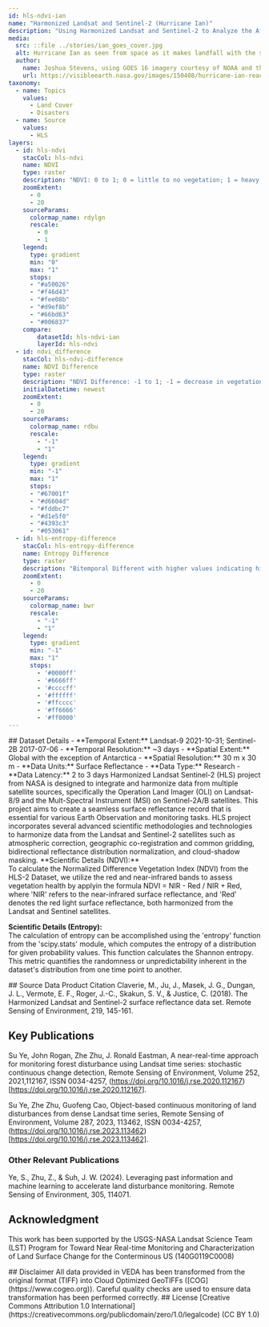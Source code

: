 ---
id: hls-ndvi-ian
name: "Harmonized Landsat and Sentinel-2 (Hurricane Ian)"
description: "Using Harmonized Landsat and Sentinel-2 to Analyze the Aftermath of Hurricane Ian in Lee and Charlotte Counties in Florida."
media:
  src: ::file ../stories/ian_goes_cover.jpg
  alt: Hurricane Ian as seen from space as it makes landfall with the state of Florida. NASA Earth Observatory image.
  author:
    name: Joshua Stevens, using GOES 16 imagery courtesy of NOAA and the National Environmental Satellite, Data, and Information Service (NESDIS)
    url: https://visibleearth.nasa.gov/images/150408/hurricane-ian-reaches-florida
taxonomy:
  - name: Topics
    values:
      - Land Cover
      - Disasters
  - name: Source
    values:
      - HLS      
layers:
  - id: hls-ndvi
    stacCol: hls-ndvi
    name: NDVI
    type: raster
    description: "NDVI: 0 to 1; 0 = little to no vegetation; 1 = heavy vegetation"
    zoomExtent:
      - 0
      - 20
    sourceParams:
      colormap_name: rdylgn
      rescale:
        - 0
        - 1
    legend:
      type: gradient
      min: "0"
      max: "1"
      stops:
      - "#a50026"
      - "#f46d43"
      - "#fee08b"
      - "#d9ef8b"
      - "#66bd63"
      - "#006837"
    compare:
        datasetId: hls-ndvi-ian
        layerId: hls-ndvi
  - id: ndvi_difference
    stacCol: hls-ndvi-difference
    name: NDVI Difference
    type: raster
    description: "NDVI Difference: -1 to 1; -1 = decrease in vegetation; 1 = increase in vegetation"
    initialDatetime: newest
    zoomExtent:
      - 0
      - 20
    sourceParams:
      colormap_name: rdbu
      rescale: 
        - "-1"
        - "1"
    legend:
      type: gradient
      min: "-1"
      max: "1"
      stops:
      - "#67001f"
      - "#d6604d"
      - "#fddbc7"
      - "#d1e5f0"
      - "#4393c3"
      - "#053061"
  - id: hls-entropy-difference
    stacCol: hls-entropy-difference
    name: Entropy Difference
    type: raster
    description: "Bitemporal Different with higher values indicating higher likelihood of change from before to after Ian."
    zoomExtent:
      - 0
      - 20
    sourceParams:
      colormap_name: bwr
      rescale: 
        - "-1"
        - "1"
    legend:
      type: gradient
      min: "-1"
      max: "1"
      stops:
        - '#0000ff'
        - '#6666ff'
        - '#ccccff'
        - '#ffffff'
        - '#ffcccc'
        - '#ff6666'
        - '#ff0000'
---

<Block>
  <Prose>
  ## Dataset Details
  - **Temporal Extent:** Landsat-9 2021-10-31; Sentinel-2B 2017-07-06
  - **Temporal Resolution:** ~3 days
  - **Spatial Extent:** Global with the exception of Antarctica
  - **Spatial Resolution:** 30 m x 30 m 
  - **Data Units:** Surface Reflectance 
  - **Data Type:** Research
  - **Data Latency:** 2 to 3 days

  </Prose>
</Block>

<Block>
  <Prose> 
  Harmonized Landsat Sentinel-2 (HLS) project from NASA is designed to integrate and harmonize data from multiple satellite sources, specifically the Operation Land Imager (OLI) on Landsat-8/9 and the Mult-Spectral Instrument (MSI) on Sentinel-2A/B satellites. This project aims to create a seamless surface reflectance record that is essential for various Earth Observation and monitoring tasks. HLS project incorporates several advanced scientific methodologies and technologies to harmonize data from the Landsat and Sentinel-2 satellites such as atmospheric correction, geographic co-registration and common gridding, bidirectional reflectance distribution normalization, and cloud-shadow masking.

  </Prose>
</Block>


<Block>
  <Prose>
  **Scientific Details (NDVI):**<br />
  To calculate the Normalized Difference Vegetation Index (NDVI) from the HLS-2 Dataset, we utilize the red and near-infrared bands to assess vegetation health by applyin the formula NDVI = NIR - Red / NIR + Red, where 'NIR' refers to the near-infrared surface reflectance, and 'Red' denotes the red light surface reflectance, both harmonized from the Landsat and Sentinel satellites.
  
  **Scientific Details (Entropy):**<br />
  The calculation of entropy can be accomplished using the 'entropy' function from the 'scipy.stats' module, which computes the entropy of a distribution for given probability values. This function calculates the Shannon entropy. This metric quantifies the randomness or unpredictability inherent in the dataset's distribution from one time point to another.

  </Prose>
</Block>

<Block>
  <Prose>
  ## Source Data Product Citation
  Claverie, M., Ju, J., Masek, J. G., Dungan, J. L., Vermote, E. F., Roger, J.-C.,   Skakun, S. V., & Justice, C. (2018). The Harmonized Landsat and Sentinel-2   surface reflectance data set. Remote Sensing of Environment, 219, 145-161.

  ## Key Publications
  Su Ye, John Rogan, Zhe Zhu, J. Ronald Eastman, A near-real-time approach for monitoring forest disturbance using Landsat time series: stochastic continuous change detection, Remote Sensing of Environment, Volume 252, 2021,112167, ISSN 0034-4257, (https://doi.org/10.1016/j.rse.2020.112167)[https://doi.org/10.1016/j.rse.2020.112167]. 

  Su Ye, Zhe Zhu, Guofeng Cao, Object-based continuous monitoring of land disturbances from dense Landsat time series, Remote Sensing of Environment, Volume 287, 2023, 113462, ISSN 0034-4257, (https://doi.org/10.1016/j.rse.2023.113462)[https://doi.org/10.1016/j.rse.2023.113462].

  ### Other Relevant Publications
  Ye, S., Zhu, Z., & Suh, J. W. (2024). Leveraging past information and machine learning to accelerate land disturbance monitoring. Remote Sensing of Environment, 305, 114071. 
      
  ## Acknowledgment
  This work has been supported by the USGS-NASA Landsat Science Team (LST) Program for Toward Near Real-time Monitoring and Characterization of Land Surface Change for the Conterminous US (140G0119C0008)

  </Prose>
</Block>

<Block>
  <Prose>
  ## Disclaimer
  All data provided in VEDA has been transformed from the original format (TIFF) into Cloud Optimized GeoTIFFs ([COG](https://www.cogeo.org)). Careful quality checks are used to ensure data transformation has been performed correctly.  
  </Prose>
</Block>

<Block>
  <Prose>
  ## License
  [Creative Commons Attribution 1.0 International](https://creativecommons.org/publicdomain/zero/1.0/legalcode) (CC BY 1.0)
  </Prose>
</Block>

